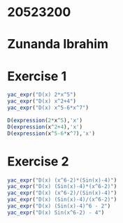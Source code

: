 # 20523200
# Zunanda Ibrahim

# Exercise 1
```r
yac_expr("D(x) 2*x^5")
yac_expr("D(x) x^2+4")
yac_expr("D(x) x^5-6*x^7")
```
```r
D(expression(2*x^5),'x')
D(expression(x^2+4),'x')
D(expression(x^5-6*x^7),'x')
```
# Exercise 2
```r
yac_expr("D(x) (x^6-2)*(Sin(x)-4)")
yac_expr("D(x) (Sin(x)-4)*(x^6-2)")
yac_expr("D(x) (x^6-2)/(Sin(x)-4)")
yac_expr("D(x) (Sin(x)-4)/(x^6-2)")
yac_expr("D(x) (Sin(x)-4)^6 - 2")
yac_expr("D(x) Sin(x^6-2) - 4")
```